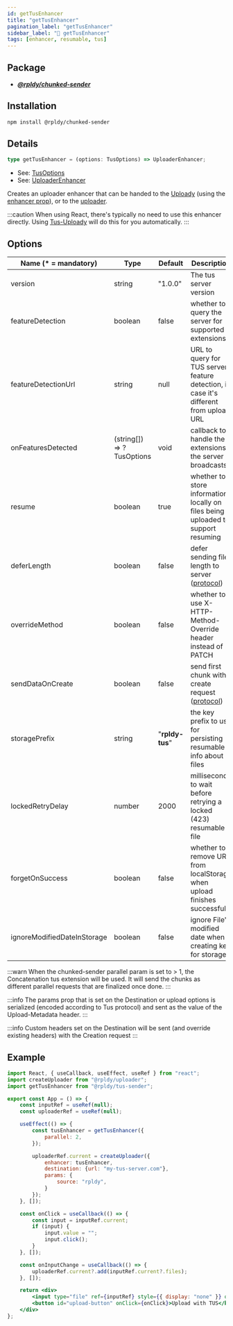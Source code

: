 ```yaml
---
id: getTusEnhancer
title: "getTusEnhancer"
pagination_label: "getTusEnhancer"
sidebar_label: "💪 getTusEnhancer"
tags: [enhancer, resumable, tus]
---
```


## Package

- **_[@rpldy/chunked-sender](../../../packages/rpldy-chunked-sender)_**

## Installation

```bash npm2yarn
npm install @rpldy/chunked-sender
```

## Details

```typescript
type getTusEnhancer = (options: TusOptions) => UploaderEnhancer;
```

- See: [TusOptions](../../types#tusoptions)
- See: [UploaderEnhancer](../../types#uploaderenhancer)

Creates an uploader enhancer that can be handed to the [Uploady](../..) (using the [enhancer prop](../..#enhancer)),
or to the [uploader](../../uploader).

:::caution
When using React, there's typically no need to use this enhancer directly.
Using [Tus-Uploady](../../providers/tus-uploady) will do this for you automatically.
:::

## Options

| Name (* = mandatory) | Type          | Default       | Description  |
| --------------       | ------------- | ------------- | ------------|
| version           | string    | "1.0.0" | The tus server version|
| featureDetection | boolean    | false | whether to query the server for supported extensions|
| featureDetectionUrl | string | null | URL to query for TUS server feature detection, in case it's different from upload URL|
| onFeaturesDetected  | (string[]) => ?TusOptions | void | callback to handle the extensions the server broadcasts|
| resume    |   boolean     | true | whether to store information locally on files being uploaded to support resuming|
| deferLength | boolean | false | defer sending file length to server ([protocol](https://tus.io/protocols/resumable-upload.html#upload-defer-length))|
| overrideMethod | boolean | false | whether to use X-HTTP-Method-Override header instead of PATCH|
| sendDataOnCreate | boolean | false | send first chunk with create request ([protocol](https://tus.io/protocols/resumable-upload.html#creation-with-upload))|
| storagePrefix | string | "__rpldy-tus__" | the key prefix to use for persisting resumable info about files|
| lockedRetryDelay | number | 2000 | milliseconds to wait before retrying a locked (423) resumable file|
| forgetOnSuccess   | boolean | false | whether to remove URL from localStorage when upload finishes successfully|
| ignoreModifiedDateInStorage   | boolean   | false     | ignore File's modified date when creating key for storage|

:::warn
When the chunked-sender parallel param is set to > 1, the Concatenation tus extension will be used.
It will send the chunks as different parallel requests that are finalized once done.
:::

:::info
The params prop that is set on the Destination or upload options is serialized (encoded according to Tus protocol) and sent as the value of the Upload-Metadata header.
:::

:::info
Custom headers set on the Destination will be sent (and override existing headers) with the Creation request
:::


## Example

```jsx
import React, { useCallback, useEffect, useRef } from "react";
import createUploader from "@rpldy/uploader";
import getTusEnhancer from "@rpldy/tus-sender";

export const App = () => {
	const inputRef = useRef(null);
	const uploaderRef = useRef(null);

	useEffect(() => {
		const tusEnhancer = getTusEnhancer({
			parallel: 2,
		});

		uploaderRef.current = createUploader({
			enhancer: tusEnhancer,
			destination: {url: "my-tus-server.com"},
			params: {
				source: "rpldy",
			}
		});
	}, []);

	const onClick = useCallback(() => {
		const input = inputRef.current;
		if (input) {
			input.value = "";
			input.click();
		}
	}, []);

	const onInputChange = useCallback(() => {
		uploaderRef.current?.add(inputRef.current?.files);
	}, []);

	return <div>
		<input type="file" ref={inputRef} style={{ display: "none" }} onChange={onInputChange}/>
		<button id="upload-button" onClick={onClick}>Upload with TUS</button>
	</div>
};
```
